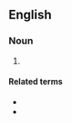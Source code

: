 ==English==
{{wikipedia|Pornotopia}}

===Noun===
{{head|en|noun plural form}}

# {{plural of|pornotopia|lang=en}}

====Related terms====
* {{l|en|intimatopias}}
* {{l|en|romantopias}}